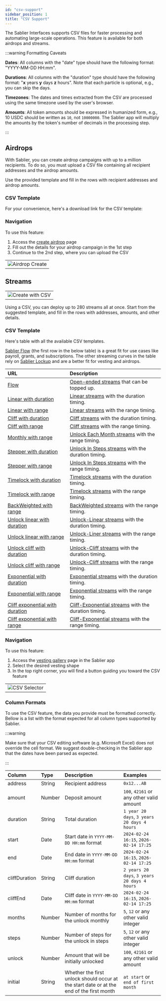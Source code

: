 ```yaml
---
id: "csv-support"
sidebar_position: 1
title: "CSV Support"
---
```


The Sablier Interfaces supports CSV files for faster processing and automating large-scale operations. This feature is
available for both airdrops and streams.

:::warning Formatting Caveats

**Dates**: All columns with the "date" type should have the following format: "YYYY-MM-DD HH:mm".

**Durations**: All columns with the "duration" type should have the following format: "**x** years **y** days **z**
hours". Note that each particle is optional, e.g., you can skip the days.

**Timezones**: The dates and times extracted from the CSV are processed using the same timezone used by the user's
browser.

**Amounts**: All token amounts should be expressed in humanized form, e.g., 10 USDC should be written as `10`, not
`10000000`. The Sablier app will multiply the amounts by the token's number of decimals in the processing step.

:::

## Airdrops

With Sablier, you can create airdrop campaigns with up to a million recipients. To do so, you must upload a CSV file
containing all recipient addresses and the airdrop amounts.

Use the provided template and fill in the rows with recipient addresses and airdrop amounts.

### CSV Template

For your convenience, here's a download link for the CSV template:

<LinkPreview
  href="https://files.sablier.com/templates/airdrop-template.csv"
  icon="sablier"
  subtitle="CSV template for creating airdrops on Sablier"
  title="Sablier - Airdrop CSV Template"
/>

### Navigation

To use this feature:

1. Access the [create airdrop](https://app.sablier.com/airdrops/create) page
2. Fill out the details for your airdrop campaign in the 1st step
3. Continue to the 2nd step, where you can upload the CSV

|                                                       |
| ----------------------------------------------------- |
| ![Airdrop Create](/screenshots/airdrop-create-2.webp) |

## Streams

|                                                       |
| ----------------------------------------------------- |
| ![Create with CSV](/screenshots/create-with-csv.webp) |

Using a CSV, you can deploy up to 280 streams all at once. Start from the suggested template, and fill in the rows with
addresses, amounts, and other details.

### CSV Template

Here's table with all the available CSV templates.

[Sablier Flow](/concepts/use-cases#sablier-flow) (the first row in the below table) is a great fit for use cases like payroll, grants, and subscriptions. The other streaming curves in the table rely on [Sablier Lockup](/concepts/use-cases#sablier-lockup) and are a better fit for vesting and airdrops.

| URL                                                                                                           | Description                                                                                             |
| :------------------------------------------------------------------------------------------------------------ | :------------------------------------------------------------------------------------------------------ |
| [Flow](https://files.sablier.com/templates/flow-template.csv)                                                 | [Open-ended streams](/concepts/flow/overview#total-debt) that can be topped up.                         |
| [Linear with duration](https://files.sablier.com/templates/linear-duration-template.csv)                      | [Linear streams](/concepts/lockup/stream-shapes#linear) with the duration timing.                       |
| [Linear with range](https://files.sablier.com/templates/linear-range-template.csv)                            | [Linear streams](/concepts/lockup/stream-shapes#linear) with the range timing.                          |
| [Cliff with duration](https://files.sablier.com/templates/2025-02/cliff-duration-template.csv)                | [Cliff streams](/concepts/lockup/stream-shapes#cliff-unlock) with the duration timing.                  |
| [Cliff with range](https://files.sablier.com/templates/2025-02/cliff-range-template.csv)                      | [Cliff streams](/concepts/lockup/stream-shapes#cliff-unlock) with the range timing.                     |
| [Monthly with range](https://files.sablier.com/templates/monthly-range-template.csv)                          | [Unlock Each Month streams](/concepts/lockup/stream-shapes#unlock-monthly) with the range timing.       |
| [Stepper with duration](https://files.sablier.com/templates/2025-02/unlockSteps-duration-template.csv)        | [Unlock In Steps streams](/concepts/lockup/stream-shapes#unlock-in-steps) with the duration timing.     |
| [Stepper with range](https://files.sablier.com/templates/2025-02/unlockSteps-range-template.csv)              | [Unlock In Steps streams](/concepts/lockup/stream-shapes#unlock-in-steps) with the range timing.        |
| [Timelock with duration](https://files.sablier.com/templates/timelock-duration-template.csv)                  | [Timelock streams](/concepts/lockup/stream-shapes#timelock) with the duration timing.                   |
| [Timelock with range](https://files.sablier.com/templates/timelock-range-template.csv)                        | [Timelock streams](/concepts/lockup/stream-shapes#timelock) with the range timing.                      |
| [BackWeighted with range](https://files.sablier.com/templates/backWeighted-range-template.csv)                | [BackWeighted streams](/concepts/lockup/stream-shapes) with the range timing.                           |
| [Unlock linear with duration](https://files.sablier.com/templates/unlockLinear-duration-template.csv)         | [Unlock-Linear streams](/concepts/lockup/stream-shapes#initial-unlock) with the duration timing.        |
| [Unlock linear with range](https://files.sablier.com/templates/unlockLinear-range-template.csv)               | [Unlock-Liner streams](/concepts/lockup/stream-shapes#initial-unlock) with the range timing.            |
| [Unlock cliff with duration](https://files.sablier.com/templates/2025-02/unlockCliff-duration-template.csv)   | [Unlock-Cliff streams](/concepts/lockup/stream-shapes#cliff-unlock) with the duration timing.           |
| [Unlock cliff with range](https://files.sablier.com/templates/2025-02/unlockCliff-range-template.csv)         | [Unlock-Cliff streams](/concepts/lockup/stream-shapes#cliff-unlock) with the range timing.              |
| [Exponential with duration](https://files.sablier.com/templates/exponential-duration-template.csv)            | [Exponential streams](/concepts/lockup/stream-shapes#exponential) with the duration timing.             |
| [Exponential with range](https://files.sablier.com/templates/exponential-range-template.csv)                  | [Exponential streams](/concepts/lockup/stream-shapes#exponential) with the range timing.                |
| [Cliff exponential with duration](https://files.sablier.com/templates/exponentialCliff-duration-template.csv) | [Cliff-Exponential streams](/concepts/lockup/stream-shapes#cliff-exponential) with the duration timing. |
| [Cliff exponential with range](https://files.sablier.com/templates/exponentialCliff-range-template.csv)       | [Cliff-Exponential streams](/concepts/lockup/stream-shapes#cliff-exponential) with the range timing.    |

### Navigation

To use this feature:

1. Access the [vesting gallery](https://app.sablier.com/vesting/gallery/) page in the Sablier app
2. Select the desired vesting shape
3. In the top right corner, you will find a button guiding you toward the CSV feature

|                                                        |
| ------------------------------------------------------ |
| ![CSV Selector](/screenshots/create-csv-selector.webp) |

### Column Formats

To use the CSV feature, the data you provide must be formatted correctly. Bellow is a list with the format expected for
all column types supported by Sablier.

:::warning

Make sure that your CSV editing software (e.g. Microsoft Excel) does not override the cell format. We suggest
double-checking in the Sablier app that the dates have been parsed as expected.

:::

| Column        | Type   | Description                                                                              | Examples                                     |
| :------------ | :----- | :--------------------------------------------------------------------------------------- | :------------------------------------------- |
| address       | String | Recipient address                                                                        | `0x12...AB`                                  |
| amount        | Number | Deposit amount                                                                           | `100`, `42161` or any other valid amount     |
| duration      | String | Total duration                                                                           | `1 year 20 days`, `3 years 20 days 4 hours`  |
| start         | Date   | Start date in `YYYY-MM-DD HH:mm` format                                                  | `2024-02-24 16:15`, `2026-02-14 17:25`       |
| end           | Date   | End date in `YYYY-MM-DD HH:mm` format                                                    | `2024-02-24 16:15`, `2026-02-14 17:25`       |
| cliffDuration | String | Cliff duration                                                                           | `2 years 20 days`, `3 years 20 days 4 hours` |
| cliffEnd      | Date   | Cliff date in `YYYY-MM-DD HH:mm` format                                                  | `2024-02-24 16:15`, `2026-02-14 17:25`       |
| months        | Number | Number of months for the unlock monthly                                                  | `5`, `12` or any other valid integer         |
| steps         | Number | Number of steps for the unlock in steps                                                  | `5`, `12` or any other valid integer         |
| unlock        | Number | Amount that will be initially unlocked                                                   | `100`, `42161` or any other valid amount     |
| initial       | String | Whether the first unlock should occur at the start date or at the end of the first month | `at start` or `end of first month`           |
